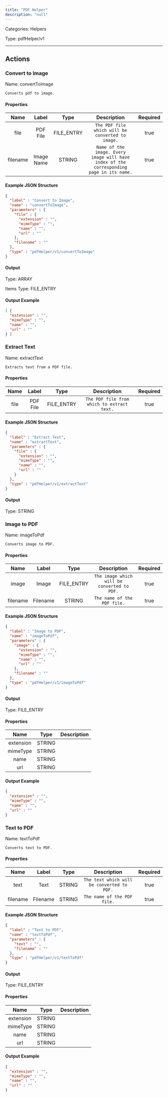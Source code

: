 ```yaml
---
title: "PDF Helper"
description: "null"
---
```



Categories: Helpers


Type: pdfHelper/v1

<hr />




## Actions


### Convert to Image
Name: convertToImage

`Converts pdf to image.`

#### Properties

|      Name       |      Label     |     Type     |     Description     | Required |
|:---------------:|:--------------:|:------------:|:-------------------:|:--------:|
| file | PDF File | FILE_ENTRY | `The PDF file which will be converted to image.` | true |
| filename | Image Name | STRING | `Name of the image. Every image will have index of the corresponding page in its name.` | true |

#### Example JSON Structure
```json
{
  "label" : "Convert to Image",
  "name" : "convertToImage",
  "parameters" : {
    "file" : {
      "extension" : "",
      "mimeType" : "",
      "name" : "",
      "url" : ""
    },
    "filename" : ""
  },
  "type" : "pdfHelper/v1/convertToImage"
}
```

#### Output



Type: ARRAY


Items Type: FILE_ENTRY






#### Output Example
```json
[ {
  "extension" : "",
  "mimeType" : "",
  "name" : "",
  "url" : ""
} ]
```


### Extract Text
Name: extractText

`Extracts text from a PDF file.`

#### Properties

|      Name       |      Label     |     Type     |     Description     | Required |
|:---------------:|:--------------:|:------------:|:-------------------:|:--------:|
| file | PDF File | FILE_ENTRY | `The PDF file from which to extract text.` | true |

#### Example JSON Structure
```json
{
  "label" : "Extract Text",
  "name" : "extractText",
  "parameters" : {
    "file" : {
      "extension" : "",
      "mimeType" : "",
      "name" : "",
      "url" : ""
    }
  },
  "type" : "pdfHelper/v1/extractText"
}
```

#### Output



Type: STRING








### Image to PDF
Name: imageToPdf

`Converts image to PDF.`

#### Properties

|      Name       |      Label     |     Type     |     Description     | Required |
|:---------------:|:--------------:|:------------:|:-------------------:|:--------:|
| image | Image | FILE_ENTRY | `The image which will be converted to PDF.` | true |
| filename | Filename | STRING | `The name of the PDF file.` | true |

#### Example JSON Structure
```json
{
  "label" : "Image to PDF",
  "name" : "imageToPdf",
  "parameters" : {
    "image" : {
      "extension" : "",
      "mimeType" : "",
      "name" : "",
      "url" : ""
    },
    "filename" : ""
  },
  "type" : "pdfHelper/v1/imageToPdf"
}
```

#### Output



Type: FILE_ENTRY


#### Properties

|     Name     |     Type     |     Description     |
|:------------:|:------------:|:-------------------:|
| extension | STRING |  |
| mimeType | STRING |  |
| name | STRING |  |
| url | STRING |  |




#### Output Example
```json
{
  "extension" : "",
  "mimeType" : "",
  "name" : "",
  "url" : ""
}
```


### Text to PDF
Name: textToPdf

`Converts text to PDF.`

#### Properties

|      Name       |      Label     |     Type     |     Description     | Required |
|:---------------:|:--------------:|:------------:|:-------------------:|:--------:|
| text | Text | STRING | `The text which will be converted to PDF.` | true |
| filename | Filename | STRING | `The name of the PDF file.` | true |

#### Example JSON Structure
```json
{
  "label" : "Text to PDF",
  "name" : "textToPdf",
  "parameters" : {
    "text" : "",
    "filename" : ""
  },
  "type" : "pdfHelper/v1/textToPdf"
}
```

#### Output



Type: FILE_ENTRY


#### Properties

|     Name     |     Type     |     Description     |
|:------------:|:------------:|:-------------------:|
| extension | STRING |  |
| mimeType | STRING |  |
| name | STRING |  |
| url | STRING |  |




#### Output Example
```json
{
  "extension" : "",
  "mimeType" : "",
  "name" : "",
  "url" : ""
}
```




